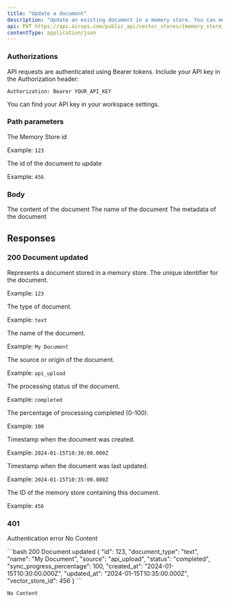 ```yaml
---
title: "Update a document"
description: "Update an existing document in a memory store. You can modify the document's content, name, or metadata."
api: PUT https://api.airops.com/public_api/vector_stores/{memory_store_id}/vector_store_documents/{memory_store_document_id}
contentType: application/json
---
```




### Authorizations

<ParamField header="Authorization" type="string" required>
API requests are authenticated using Bearer tokens. Include your API key in the Authorization header:

`Authorization: Bearer YOUR_API_KEY`

You can find your API key in your workspace settings.
</ParamField>


### Path parameters
<ParamField path="memory_store_id" type="string" required>
The Memory Store id

Example: `123`
</ParamField>

<ParamField path="memory_store_document_id" type="string" required>
The id of the document to update

Example: `456`
</ParamField>

### Body
<ParamField body="text" type="string" required>
The content of the document
</ParamField>

<ParamField body="name" type="string" required>
The name of the document
</ParamField>

<ParamField body="metadata" type="object">
The metadata of the document
</ParamField>

## Responses

### 200 Document updated

<Expandable title="Response body">
<ResponseField name="Response" type="object">
Represents a document stored in a memory store.
<Expandable title="properties">
<ResponseField name="id" type="number">
The unique identifier for the document.

Example: `123`
</ResponseField>

<ResponseField name="document_type" type="string">
The type of document.

Example: `text`
</ResponseField>

<ResponseField name="name" type="string">
The name of the document.

Example: `My Document`
</ResponseField>

<ResponseField name="source" type="string">
The source or origin of the document.

Example: `api_upload`
</ResponseField>

<ResponseField name="status" type="string" enum>
The processing status of the document.

Example: `completed`
</ResponseField>

<ResponseField name="sync_progress_percentage" type="number" max="100">
The percentage of processing completed (0-100).

Example: `100`
</ResponseField>

<ResponseField name="created_at" type="string" format="date-time">
Timestamp when the document was created.

Example: `2024-01-15T10:30:00.000Z`
</ResponseField>

<ResponseField name="updated_at" type="string" format="date-time">
Timestamp when the document was last updated.

Example: `2024-01-15T10:35:00.000Z`
</ResponseField>

<ResponseField name="vector_store_id" type="number">
The ID of the memory store containing this document.

Example: `456`
</ResponseField>
</Expandable>
</ResponseField>
</Expandable>
### 401
Authentication error
<Expandable>
No Content
</Expandable>

<ResponseExample>
```bash 200 Document updated
{
  "id": 123,
  "document_type": "text",
  "name": "My Document",
  "source": "api_upload",
  "status": "completed",
  "sync_progress_percentage": 100,
  "created_at": "2024-01-15T10:30:00.000Z",
  "updated_at": "2024-01-15T10:35:00.000Z",
  "vector_store_id": 456
}
```

```bash 401 Authentication error
No Content
```
</ResponseExample>
